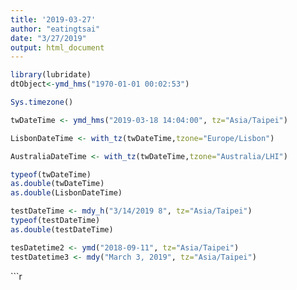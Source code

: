```yaml
---
title: '2019-03-27'
author: "eatingtsai"
date: "3/27/2019"
output: html_document
---
```


```r
library(lubridate)
dtObject<-ymd_hms("1970-01-01 00:02:53") 
```
```r
Sys.timezone()
```


```r
twDateTime <- ymd_hms("2019-03-18 14:04:00", tz="Asia/Taipei")

LisbonDateTime <- with_tz(twDateTime,tzone="Europe/Lisbon")

AustraliaDateTime <- with_tz(twDateTime,tzone="Australia/LHI")
```

```r
typeof(twDateTime)
as.double(twDateTime)
as.double(LisbonDateTime)
```

```r
testDateTime <- mdy_h("3/14/2019 8", tz="Asia/Taipei")
typeof(testDateTime)
as.double(testDateTime)
```

```r
tesDatetime2 <- ymd("2018-09-11", tz="Asia/Taipei")
testDatetime3 <- mdy("March 3, 2019", tz="Asia/Taipei")
```

```r
